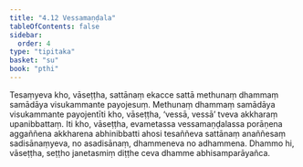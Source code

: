 ```yaml
---
title: "4.12 Vessamaṇḍala"
tableOfContents: false
sidebar:
  order: 4
type: "tipitaka"
basket: "su"
book: "pthi"
---
```



<DynamicBreadcrumb />

<Division number="133" book="pthi" bookNo="8" page="78">

<Paragraph number="275" book="pthi">
Tesaṃyeva kho, vāseṭṭha, sattānaṃ ekacce sattā methunaṃ dhammaṃ samādāya visukammante payojesuṃ. Methunaṃ dhammaṃ samādāya visukammante payojentīti kho, vāseṭṭha, ‘vessā, vessā’ tveva akkharaṃ upanibbattaṃ. Iti kho, vāseṭṭha, evametassa vessamaṇḍalassa porāṇena aggaññena akkharena abhinibbatti ahosi tesaññeva sattānaṃ anaññesaṃ sadisānaṃyeva, no asadisānaṃ, dhammeneva no adhammena. Dhammo hi, vāseṭṭha, seṭṭho janetasmiṃ diṭṭhe ceva dhamme abhisamparāyañca.
</Paragraph>
</Division>